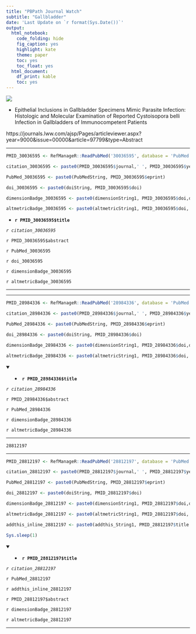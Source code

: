 ```yaml
---
title: "PBPath Journal Watch"
subtitle: "Gallbladder"
date: 'Last Update on `r format(Sys.Date())`'
output: 
  html_notebook: 
    code_folding: hide
    fig_caption: yes
    highlight: kate
    theme: paper
    toc: yes
    toc_float: yes
  html_document: 
    df_print: kable
    toc: yes
---
```


[![](http://pbpath.org/wp-content/uploads/2017/05/cropped-PBP_header_logo_vector_lighter-1.jpg)](http://pbpath.org/)


- Epithelial Inclusions in Gallbladder Specimens Mimic Parasite Infection: Histologic and Molecular Examination of Reported Cystoisopora belli Infection in Gallbladders of Immunocompetent Patients

https://journals.lww.com/ajsp/Pages/articleviewer.aspx?year=9000&issue=00000&article=97799&type=Abstract


---

```r

PMID_30036595 <- RefManageR::ReadPubMed('30036595', database = 'PubMed')

citation_30036595 <- paste0(PMID_30036595$journal,' ', PMID_30036595$year, ' ', PMID_30036595$month,';', PMID_30036595$volume,'(', PMID_30036595$number,'):', PMID_30036595$pages)

PubMed_30036595 <- paste0(PubMedString, PMID_30036595$eprint)

doi_30036595 <- paste0(doiString, PMID_30036595$doi)

dimensionBadge_30036595 <- paste0(dimensionString1, PMID_30036595$doi,dimensionString2)

altmetricBadge_30036595 <- paste0(altmetricString1, PMID_30036595$doi, altmetricString2 )

```

- **`r PMID_30036595$title`**

*`r citation_30036595`*

`r PMID_30036595$abstract`

`r PubMed_30036595`

`r doi_30036595`

`r dimensionBadge_30036595`

`r altmetricBadge_30036595`

---


---

```r

PMID_28984336 <- RefManageR::ReadPubMed('28984336', database = 'PubMed')

citation_28984336 <- paste0(PMID_28984336$journal,' ', PMID_28984336$year, ' ', PMID_28984336$month,';', PMID_28984336$volume,'(', PMID_28984336$number,'):', PMID_28984336$pages)

PubMed_28984336 <- paste0(PubMedString, PMID_28984336$eprint)

doi_28984336 <- paste0(doiString, PMID_28984336$doi)

dimensionBadge_28984336 <- paste0(dimensionString1, PMID_28984336$doi,dimensionString2)

altmetricBadge_28984336 <- paste0(altmetricString1, PMID_28984336$doi, altmetricString2 )

```

<details open> <summary>
- **`r PMID_28984336$title`**
</summary> 

*`r citation_28984336`*

`r PMID_28984336$abstract`

`r PubMed_28984336`

<!-- `r doi_28984336` -->

`r dimensionBadge_28984336`

`r altmetricBadge_28984336`

</details>

---




    28812197

---

```r

PMID_28812197 <- RefManageR::ReadPubMed('28812197', database = 'PubMed')

citation_28812197 <- paste0(PMID_28812197$journal,' ', PMID_28812197$year, ' ', PMID_28812197$month,';', PMID_28812197$volume,'(', PMID_28812197$number,'):', PMID_28812197$pages)

PubMed_28812197 <- paste0(PubMedString, PMID_28812197$eprint)

doi_28812197 <- paste0(doiString, PMID_28812197$doi)

dimensionBadge_28812197 <- paste0(dimensionString1, PMID_28812197$doi,dimensionString2)

altmetricBadge_28812197 <- paste0(altmetricString1, PMID_28812197$doi, altmetricString2 )

addthis_inline_28812197 <- paste0(addthis_String1, PMID_28812197$title , " PMID: 28812197 " , addthis_String2)

Sys.sleep(1)


```

<details open> <summary>
- **`r PMID_28812197$title`**
</summary> 

*`r citation_28812197`*

`r PubMed_28812197`

`r addthis_inline_28812197`

`r PMID_28812197$abstract`

<!-- `r doi_28812197` -->

`r dimensionBadge_28812197`

`r altmetricBadge_28812197`

</details>

---






